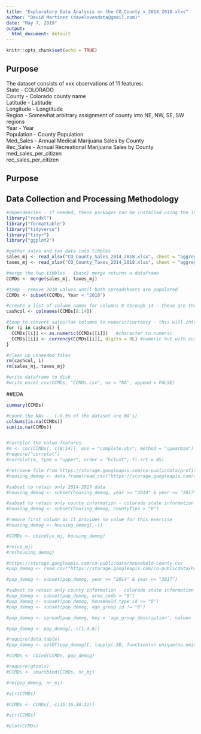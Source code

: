 ```yaml
---
title: "Exploratory Data Analysis on the CO_County_x_2014_2018.xlxs"
author: "David Martinez (davelovesdata@gmail.com)"
date: "May 7, 2019"
output:
  html_document: default
---
```


```r
knitr::opts_chunk$set(echo = TRUE)
```
## Purpose

The dataset consists of xxx observations of 11 features:<br>
State - COLORADO<br>
County - Colorado county name<br>
Latitude - Latitude<br>
Longitude - Longtitude<br>
Region - Somewhat arbitrary assignment of county into NE, NW, SE, SW regions<br>
Year - Year<br>
Population - County Population<br>
Med_Sales - Annual Medical Marijuana Sales by County<br>
Rec_Sales - Annual Recreational Marijuana Sales by County<br>
med_sales_per_citizen<br>
rec_sales_per_citizen<br>

## Purpose

## Data Collection and Processing Methodology<br>

```r
#dependencies - if needed, these packages can be installed using the install.packages() function
library("readxl")
library("formattable")
library("tidyverse")
library("tidyr")
library("ggplot2")
```

```r
#gather sales and tax data into tibbles
sales_mj <- read_xlsx("CO_County_Sales_2014_2018.xlsx", sheet = "aggregate", range = NULL, col_names = TRUE)
taxes_mj <- read_xlsx("CO_County_Taxes_2014_2018.xlsx", sheet = "aggregate", range = NULL, col_names = TRUE)

#merge the two tibbles - {base} merge returns a dataframe
CCMDs <- merge(sales_mj, taxes_mj)

#temp - remove 2018 values until both spreadsheets are populated
CCMDs <- subset(CCMDs, Year < "2018")

#create a list of column names for columns 8 through 14 - these are the columns related to sales and taxes
cashcol <- colnames(CCMDs[8:14])

#loop to convert sales/tax columns to numeric/currency - this will introduce NAs for each of the 7 columns (resulting in a warning for each column)
for (i in cashcol) {
  CCMDs[[i]] <- as.numeric(CCMDs[[i]])   #character to numeric
  CCMDs[[i]] <- currency(CCMDs[[i]], digits = 0L) #numeric but with currency symbology
}

#clean up unneeded files
rm(cashcol, i)
rm(sales_mj, taxes_mj)

#write dataframe to disk
#write_excel_csv(CCMDs, "CCMDs.csv", na = "NA", append = FALSE)
```


##EDA
```r
summary(CCMDs)

#count the NAs -  (~9.5% of the dataset are NA's)
colSums(is.na(CCMDs))
sum(is.na(CCMDs))


#corrplot the value features
#m <- cor(CCMDs[, c(8:14)], use = "complete.obs", method = "spearman")
#require("corrplot")
#corrplot(m, type = "upper", order = "hclust", tl.srt = 45)

```


```r
#retrieve file from https://storage.googleapis.com/co-publicdata/profiles-county.csv
#housing_demog <- data.frame(read_csv("https://storage.googleapis.com/co-publicdata/profiles-county.csv", col_names = TRUE, col_types = NULL))

#subset to retain only 2014-2017 data
#housing_demog <- subset(housing_demog, year >= "2014" & year <= "2017")

#subset to retain only county information - colorado state information is stripped out
#housing_demog <- subset(housing_demog, countyfips > "0")

#remove first column as it provides no value for this exercise
#housing_demog <- housing_demog[,-1]

#CCMDs <- cbind(co_mj, housing_demog)

#rm(co_mj)
#rm(housing_demog)

```

```r
#https://storage.googleapis.com/co-publicdata/household-county.csv
#pop_demog <- read_csv("https://storage.googleapis.com/co-publicdata/household-county.csv", col_names = TRUE, col_types = NULL)

#pop_demog <- subset(pop_demog, year >= "2014" & year <= "2017")

#subset to retain only county information - colorado state information is stripped out
#pop_demog <- subset(pop_demog, area_code > "0")
#pop_demog <- subset(pop_demog, household_type_id <= "0")
#pop_demog <- subset(pop_demog, age_group_id != "0")

#pop_demog <- spread(pop_demog, key = 'age_group_description', value= 'total_households')

#pop_demog <- pop_demog[,-c(1,4,6)]

#require(data.table)
#pop_demog <- setDT(pop_demog)[, lapply(.SD, function(x) unique(na.omit(x))), by = "area_code"]

#CCMDs <- cbind(CCMDs, pop_demog)

#require(gtools)
#CCMDs <- smartbind(CCMDs, nr_mj)

#rm(pop_demog, nr_mj)

```

```r

#str(CCMDs)

#CCMDs <- CCMDs[,-c(15:16,30:31)]

#str(CCMDs)

#plot(CCMDs)
```




